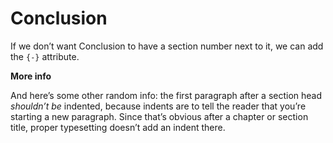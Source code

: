 # Conclusion {-}

If we don't want Conclusion to have a section number next to it, we can add the `{-}` attribute.

**More info**

And here's some other random info: the first paragraph after a section head _shouldn't be_ indented, because indents are to tell the reader that you're starting a new paragraph. Since that's obvious after a chapter or section title, proper typesetting doesn't add an indent there.

